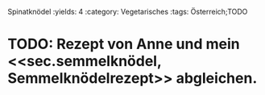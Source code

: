 Spinatknödel
:yields: 4
:category: Vegetarisches
:tags: Österreich;TODO

# TODO: Rezept von Anne und mein <<sec.semmelknödel, Semmelknödelrezept>> abgleichen. 
